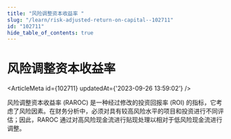 ```yaml
---
title: "风险调整资本收益率 "
slug: "/learn/risk-adjusted-return-on-capital--102711"
id: "102711"
hide_table_of_contents: true
---
```



# 风险调整资本收益率 

<ArticleMeta id={102711} updatedAt={'2023-09-26 13:59:02'} />
<div className='border-solid border-b border-t-0 my-4 border-[var(--ifm-color-gray-300)]' />

风险调整资本收益率 (RAROC) 是一种经过修改的投资回报率 (ROI) 的指标，它考虑了风险因素。在财务分析中，必须对具有较高风险水平的项目和投资进行不同评估；因此，RAROC 通过对高风险现金流进行贴现处理以相对于低风险现金流进行调整。
